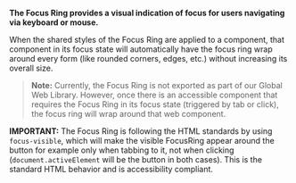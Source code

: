  


<Meta of={FocusRingStories} />

<Title>Focus Ring</Title>

**The Focus Ring provides a visual indication of focus for users navigating via keyboard or mouse.** 

When the shared styles of the Focus Ring are applied to a component, 
that component in its focus state will automatically have the focus ring wrap 
around every form (like rounded corners, edges, etc.) without increasing its overall size.

> **Note:**
> Currently, the Focus Ring is not exported as part of our Global Web Library.
> However, once there is an accessible component that requires the Focus Ring 
  in its focus state (triggered by tab or click), the focus ring will wrap around that web component.

**IMPORTANT:** The Focus Ring is following the HTML standards by using `focus-visible`, which will make the visible FocusRing appear around the button
for example only when tabbing to it, not when clicking (`document.activeElement` will be the button in both cases). 
This is the standard HTML behavior and is accessibility compliant.

<Primary />

<Controls />
